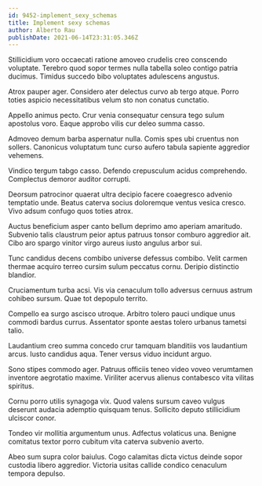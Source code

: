 ```yaml
---
id: 9452-implement_sexy_schemas
title: Implement sexy schemas
author: Alberto Rau
publishDate: 2021-06-14T23:31:05.346Z
---
```


Stillicidium voro occaecati ratione amoveo crudelis creo conscendo voluptate. Terebro quod sopor termes nulla tabella soleo contigo patria ducimus. Timidus succedo bibo voluptates adulescens angustus.

Atrox pauper ager. Considero ater delectus curvo ab tergo atque. Porro toties aspicio necessitatibus velum sto non conatus cunctatio.

Appello animus pecto. Crur venia consequatur censura tego sulum apostolus voro. Eaque approbo vilis cur deleo summa casso.

Admoveo demum barba aspernatur nulla. Comis spes ubi cruentus non sollers. Canonicus voluptatum tunc curso aufero tabula sapiente aggredior vehemens.

Vindico tergum tabgo casso. Defendo crepusculum acidus comprehendo. Complectus demoror auditor corrupti.

Deorsum patrocinor quaerat ultra decipio facere coaegresco advenio temptatio unde. Beatus caterva socius doloremque ventus vesica cresco. Vivo adsum confugo quos toties atrox.

Auctus beneficium asper canto bellum deprimo amo aperiam amaritudo. Subvenio talis claustrum peior aptus patruus tonsor comburo aggredior ait. Cibo aro spargo vinitor virgo aureus iusto angulus arbor sui.

Tunc candidus decens combibo universe defessus combibo. Velit carmen thermae acquiro terreo cursim sulum peccatus cornu. Deripio distinctio blandior.

Cruciamentum turba acsi. Vis via cenaculum tollo adversus cernuus astrum cohibeo sursum. Quae tot depopulo territo.

Compello ea surgo ascisco utroque. Arbitro tolero pauci undique unus commodi bardus currus. Assentator sponte aestas tolero urbanus tametsi talio.

Laudantium creo summa concedo crur tamquam blanditiis vos laudantium arcus. Iusto candidus aqua. Tener versus viduo incidunt arguo.

Sono stipes commodo ager. Patruus officiis teneo video voveo verumtamen inventore aegrotatio maxime. Viriliter acervus alienus contabesco vita vilitas spiritus.

Cornu porro utilis synagoga vix. Quod valens sursum caveo vulgus deserunt audacia ademptio quisquam tenus. Sollicito deputo stillicidium ulciscor conor.

Tondeo vir mollitia argumentum unus. Adfectus volaticus una. Benigne comitatus textor porro cubitum vita caterva subvenio averto.

Abeo sum supra color baiulus. Cogo calamitas dicta victus deinde sopor custodia libero aggredior. Victoria usitas callide condico cenaculum tempora depulso.
